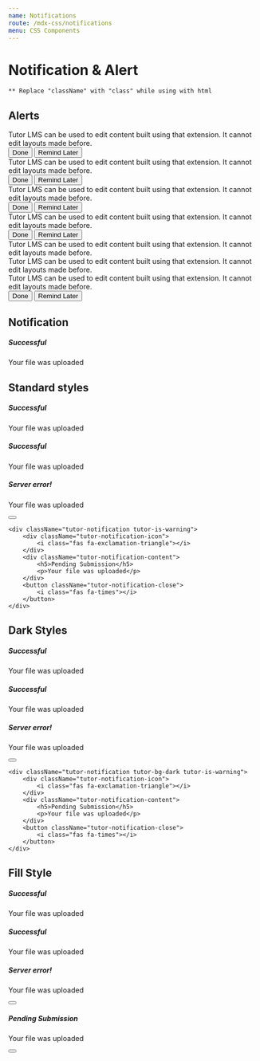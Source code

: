 ```yaml
---
name: Notifications
route: /mdx-css/notifications
menu: CSS Components
---
```



# Notification & Alert

```** Replace "className" with "class" while using with html```

## Alerts

<Playground>
	<div class="tutor-alert tutor-success">
		<div class="tutor-alert-text">
			<span class="tutor-alert-icon tutor-icon-34 ttr-tick-circle-outline-filled tutor-mr-10"></span>
			<span>Tutor LMS can be used to edit content built using that extension. It cannot edit layouts made before.</span>
		</div>
		<div class="tutor-alert-btns">
			<div class="alert-btn-group">
				<button class="tutor-btn tutor-btn-sm">Done</button>
				<button class="tutor-btn tutor-btn-disable-outline tutor-no-hover tutor-btn-sm">Remind Later</button>
			</div>
			<span class="tutor-alert-close tutor-icon-28 color-black-40 ttr-cross-filled"></span>
		</div>
	</div>
	<div class="tutor-alert tutor-primary">
		<div class="tutor-alert-text">
			<span class="tutor-alert-icon tutor-icon-34 ttr-circle-outline-info-filled tutor-mr-10"></span>
			<span>Tutor LMS can be used to edit content built using that extension. It cannot edit layouts made before.</span>
		</div>
		<div class="tutor-alert-btns">
			<div class="alert-btn-group">
				<button class="tutor-btn tutor-btn-sm">Done</button>
				<button class="tutor-btn tutor-btn-disable-outline tutor-no-hover tutor-btn-sm">Remind Later</button>
			</div>
			<span class="tutor-alert-close tutor-icon-28 color-black-40 ttr-cross-filled"></span>
		</div>
	</div>
	<div class="tutor-alert tutor-warning">
		<div class="tutor-alert-text">
			<span class="tutor-alert-icon tutor-icon-34 ttr-circle-outline-info-filled tutor-mr-10"></span>
			<span>Tutor LMS can be used to edit content built using that extension. It cannot edit layouts made before.</span>
		</div>
		<div class="tutor-alert-btns">
			<div class="alert-btn-group">
				<button class="tutor-btn tutor-btn-sm">Done</button>
				<button class="tutor-btn tutor-btn-disable-outline tutor-no-hover tutor-btn-sm">Remind Later</button>
			</div>
			<span class="tutor-alert-close tutor-icon-28 color-black-40 ttr-cross-filled"></span>
		</div>
	</div>
    <div class="tutor-alert tutor-danger">
		<div class="tutor-alert-text">
			<span class="tutor-alert-icon tutor-icon-34 ttr-cross-circle-outline-filled tutor-mr-10"></span>
			<span>Tutor LMS can be used to edit content built using that extension. It cannot edit layouts made before.</span>
		</div>
		<div class="tutor-alert-btns">
			<div class="alert-btn-group">
				<button class="tutor-btn tutor-btn-sm">Done</button>
				<button class="tutor-btn tutor-btn-disable-outline tutor-no-hover tutor-btn-sm">Remind Later</button>
			</div>
			<span class="tutor-alert-close tutor-icon-28 color-black-40 ttr-cross-filled"></span>
		</div>
	</div>
    <div class="tutor-alert tutor-primary">
		<div class="tutor-alert-text">
			<span class="tutor-alert-icon tutor-icon-34 ttr-circle-outline-info-filled tutor-mr-10"></span>
			<span>Tutor LMS can be used to edit content built using that extension. It cannot edit layouts made before.</span>
		</div>
	</div>
	<div class="tutor-alert tutor-warning">
		<div class="tutor-alert-text">
			<span class="tutor-alert-icon tutor-icon-34 ttr-circle-outline-info-filled tutor-mr-10"></span>
			<span>Tutor LMS can be used to edit content built using that extension. It cannot edit layouts made before.</span>
		</div>
		<div class="tutor-alert-btns">
			<span class="tutor-alert-close tutor-icon-28 color-black-40 ttr-cross-filled"></span>
		</div>
	</div>
	<div class="tutor-alert tutor-danger">
		<div class="tutor-alert-text">
			<span>Tutor LMS can be used to edit content built using that extension. It cannot edit layouts made before.</span>
		</div>
		<div class="tutor-alert-btns">
			<div class="alert-btn-group">
				<button class="tutor-btn tutor-btn-sm">Done</button>
				<button class="tutor-btn tutor-btn-disable-outline tutor-no-hover tutor-btn-sm">Remind Later</button>
			</div>
			<span class="tutor-alert-close tutor-icon-28 color-black-40 ttr-cross-filled"></span>
		</div>
	</div>
</Playground>

## Notification

<Playground>
    <div className="tutor-notification">
        <div className="tutor-notification-icon">
            <i class="far fa-question-circle"></i>
        </div>
        <div className="tutor-notification-content">
            <h5>Successful</h5>
            <p>Your file was uploaded</p>
        </div>
    </div>
</Playground>

## Standard styles

<Playground>
    <div className="tutor-notification tutor-mb-15">
        <div className="tutor-notification-icon">
            <i class="far fa-question-circle"></i>
        </div>
        <div className="tutor-notification-content">
            <h5>Successful</h5>
            <p>Your file was uploaded</p>
        </div>
    </div>
    <div className="tutor-notification tutor-is-success tutor-mb-15">
        <div className="tutor-notification-icon">
            <i class="fas fa-check"></i>
        </div>
        <div className="tutor-notification-content">
            <h5>Successful</h5>
            <p>Your file was uploaded</p>
        </div>
    </div>
    <div className="tutor-notification tutor-is-danger tutor-mb-15">
        <div className="tutor-notification-icon">
            <i class="fas fa-times"></i>
        </div>
        <div className="tutor-notification-content">
            <h5>Server error!</h5>
            <p>Your file was uploaded</p>
        </div>
        <button className="tutor-notification-close">
            <i class="fas fa-times"></i>
        </button>
    </div>

    <div className="tutor-notification tutor-is-warning">
        <div className="tutor-notification-icon">
            <i class="fas fa-exclamation-triangle"></i>
        </div>
        <div className="tutor-notification-content">
            <h5>Pending Submission</h5>
            <p>Your file was uploaded</p>
        </div>
        <button className="tutor-notification-close">
            <i class="fas fa-times"></i>
        </button>
    </div>
</Playground>

## Dark Styles

<Playground>
    <div className="tutor-notification tutor-bg-dark tutor-mb-15">
        <div className="tutor-notification-icon">
            <i class="far fa-question-circle"></i>
        </div>
        <div className="tutor-notification-content">
            <h5>Successful</h5>
            <p>Your file was uploaded</p>
        </div>
    </div>
    <div className="tutor-notification tutor-bg-dark tutor-is-success tutor-mb-15">
        <div className="tutor-notification-icon">
            <i class="fas fa-check"></i>
        </div>
        <div className="tutor-notification-content">
            <h5>Successful</h5>
            <p>Your file was uploaded</p>
        </div>
    </div>
    <div className="tutor-notification tutor-bg-dark tutor-is-danger tutor-mb-15">
        <div className="tutor-notification-icon">
            <i class="fas fa-times"></i>
        </div>
        <div className="tutor-notification-content">
            <h5>Server error!</h5>
            <p>Your file was uploaded</p>
        </div>
        <button className="tutor-notification-close">
            <i class="fas fa-times"></i>
        </button>
    </div>

    <div className="tutor-notification tutor-bg-dark tutor-is-warning">
        <div className="tutor-notification-icon">
            <i class="fas fa-exclamation-triangle"></i>
        </div>
        <div className="tutor-notification-content">
            <h5>Pending Submission</h5>
            <p>Your file was uploaded</p>
        </div>
        <button className="tutor-notification-close">
            <i class="fas fa-times"></i>
        </button>
    </div>
</Playground>

## Fill Style

<Playground>
    <div className="tutor-notification tutor-bg-primary tutor-mb-15">
        <div className="tutor-notification-icon">
            <i class="far fa-question-circle"></i>
        </div>
        <div className="tutor-notification-content">
            <h5>Successful</h5>
            <p>Your file was uploaded</p>
        </div>
    </div>
    <div className="tutor-notification tutor-bg-success tutor-mb-15">
        <div className="tutor-notification-icon">
            <i class="fas fa-check"></i>
        </div>
        <div className="tutor-notification-content">
            <h5>Successful</h5>
            <p>Your file was uploaded</p>
        </div>
    </div>
    <div className="tutor-notification tutor-bg-danger tutor-mb-15">
        <div className="tutor-notification-icon">
            <i class="fas fa-times"></i>
        </div>
        <div className="tutor-notification-content">
            <h5>Server error!</h5>
            <p>Your file was uploaded</p>
        </div>
        <button className="tutor-notification-close">
            <i class="fas fa-times"></i>
        </button>
    </div>
    <div className="tutor-notification tutor-bg-warning">
        <div className="tutor-notification-icon">
            <i class="fas fa-exclamation-triangle"></i>
        </div>
        <div className="tutor-notification-content">
            <h5>Pending Submission</h5>
            <p>Your file was uploaded</p>
        </div>
        <button className="tutor-notification-close">
            <i class="fas fa-times"></i>
        </button>
    </div>
</Playground>